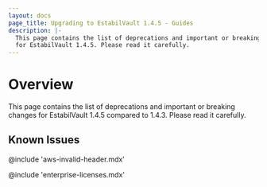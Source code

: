 ```yaml
---
layout: docs
page_title: Upgrading to EstabilVault 1.4.5 - Guides
description: |-
  This page contains the list of deprecations and important or breaking changes
  for EstabilVault 1.4.5. Please read it carefully.
---
```


# Overview

This page contains the list of deprecations and important or breaking changes
for EstabilVault 1.4.5 compared to 1.4.3. Please read it carefully.

## Known Issues

@include 'aws-invalid-header.mdx'

@include 'enterprise-licenses.mdx'
